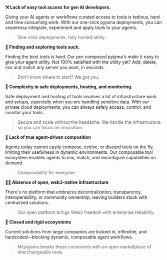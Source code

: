 **⚒️ Lack of easy tool access for gen AI developers.**

Giving your AI agents or workflows curated access to tools is tedious, hard and time consuming work. With our one-click pyjama deployments, you can seamlessy integrate, experiment and apply tools to your agents.

> One-click deployments, fully hosted utility.

**🔎 Finding and exploring tools suck.**

Finding the best tools is hard. Our pre-composed pyjama's make it easy to give your agent utility. Not 100% satisfied with the utility yet? Add, delete, mix and match any server you want, in seconds.

> Don't know where to start? We got you.

**🚀 Complexity in safe deployments, hosting, and monitoring.**

Safe deployment and hosting of tools involves a lot of infrastructure work and setups, especially when you are handling sensitive data. With our private cloud deployments, you can always safely access, control, and monitor your tools.

> Secure and scale without the headache. We handle the infrastructure so you can focus on innovation.

**🤖 Lack of true agent-driven composition**

Agents today cannot easily compose, evolve, or discard tools on the fly, limiting their usefulness in dynamic environments. Our composable tool ecosystem enables agents to mix, match, and reconfigure capabilities on demand.

> Composability for everyone.

**⛓️‍💥 Absence of open, web3-native infrastructure**

There's no platform that embraces decentralization, transparency, interoperability, or community ownership, leaving builders stuck with centralized solutions.

> Our open platform brings Web3 freedom with enterprise reliability.

**🚫 Closed and rigid ecosystems**

Current solutions from large companies are locked-in, inflexible, and hardcoded—blocking dynamic, composable agent workflows.

> Mcpyjama breaks these constraints with an open marketplace of interchangeable tools

